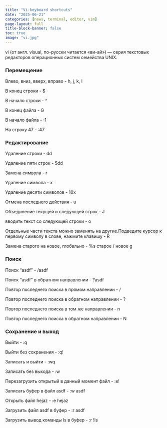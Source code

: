 ```yaml
---
title: "Vi-keyboard shortcuts"
date: "2025-06-21"
categories: [news, terminal, editor, vim]
page-layout: full
title-block-banner: false
toc: true
image: "vi.jpg"
---
```


vi (от англ. visual, по-русски читается «ви-ай») — серия текстовых редакторов операционных систем семейства UNIX.


### Перемещение

Влево, вниз, вверх, вправо	- h, j, k, l

В конец строки	- $

В начало строки	 - ^

В конец файла -	G

В начало файла -	:1

На строку 47 -	:47

### Редактирование

Удаление строки	- dd

Удаление пяти строк	- 5dd

Замена символа	- r

Удаление символа	- x

Удаление десяти символов	- 10x

Отмена последнего действия	- u

Объединение текущей и следующей строк	-  J

вводить текст со следующей строки - o

Отдельные части текста можно заменять на другие.Подведите курсор к первому символу в слове, нажмите клавишу - R

Замена старого на новое, глобально	- %s старое / новое g

### Поиск

Поиск “asdf”	- /asdf

Поиск “asdf” в обратном направлении	- ?asdf

Повтор последнего поиска в прямом направлении	- /

Повтор последнего поиска в обратном направлении	- ?

Повтор последнего поиска в том же направлении	- n

Повтор последнего поиска в обратном направлении	- N

### Сохранение и выход

Выйти	- :q

Выйти без сохранения	- :q!

Записать и выйти -	:wq

Записать без выхода	- :w

Перезагрузить открытый в данный момент файл	- :e!

Записать буфер в файл asdf	- :w asdf

Открыть файл hejaz	- :e hejaz

Загрузить файл asdf в буфер	- :r asdf

Загрузить вывод команды ls в буфер	- :r !ls

